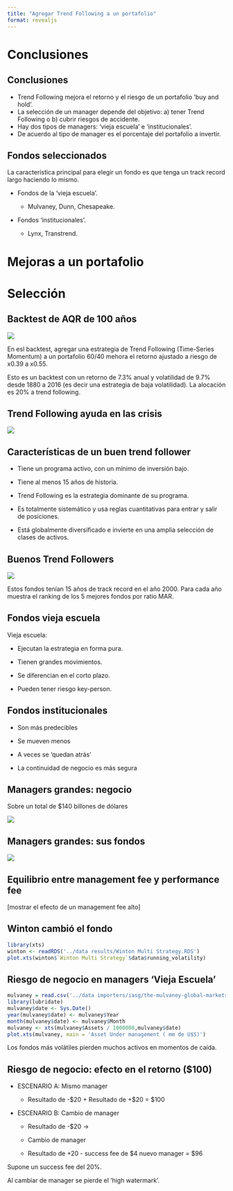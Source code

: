 ```yaml
---
title: "Agregar Trend Following a un portafolio"
format: revealjs
---
```


# Conclusiones

## Conclusiones

-   Trend Following mejora el retorno y el riesgo de un portafolio 'buy and hold'.
-   La selección de un manager depende del objetivo: a) tener Trend Following o b) cubrir riesgos de accidente.
-   Hay dos tipos de managers: 'vieja escuela' e 'institucionales'.
-   De acuerdo al tipo de manager es el porcentaje del portafolio a invertir.

## Fondos seleccionados

La característica principal para elegir un fondo es que tenga un track record largo haciendo lo mismo.

-   Fondos de la 'vieja escuela'.

    -   Mulvaney, Dunn, Chesapeake.

-   Fondos 'institucionales'.

    -   Lynx, Transtrend.

# Mejoras a un portafolio

# Selección

## Backtest de AQR de 100 años

![](images/aqr%20trend%20following%20century%20backtest.png)

En esl backtest, agregar una estrategia de Trend Following (Time-Series Momentum) a un portafolio 60/40 mehora el retorno ajustado a riesgo de x0.39 a x0.55.

Esto es un backtest con un retorno de 7.3% anual y volatilidad de 9.7% desde 1880 a 2016 (es decir una estrategia de baja volatilidad). La alocación es 20% a trend following.

## Trend Following ayuda en las crisis

![](images/trend%20following%20ayuda%20en%20las%20crisis.png)

## Características de un buen trend follower

-   Tiene un programa activo, con un mínimo de inversión bajo.

-   Tiene al menos 15 años de historia.

-   Trend Following es la estrategia dominante de su programa.

-   Es totalmente sistemático y usa reglas cuantitativas para entrar y salir de posiciones.

-   Está globalmente diversificado e invierte en una amplia selección de clases de activos.

## Buenos Trend Followers

![](images/top%20funds%20by%20mar%2015%20years.png)

Estos fondos tenían 15 años de track record en el año 2000. Para cada año muestra el ranking de los 5 mejores fondos por ratio MAR.

## Fondos vieja escuela

Vieja escuela:

-   Ejecutan la estrategia en forma pura.

-   Tienen grandes movimientos.

-   Se diferencian en el corto plazo.

-   Pueden tener riesgo key-person.

## Fondos institucionales

-   Son más predecibles

-   Se mueven menos

-   A veces se 'quedan atrás'

-   La continuidad de negocio es más segura

## Managers grandes: negocio

Sobre un total de \$140 billones de dólares

![](images/managers%20grandes.png)

## Managers grandes: sus fondos

![](images/big%20managers.png)

## Equilibrio entre management fee y performance fee

\[mostrar el efecto de un management fee alto\]

## Winton cambió el fondo

```r
library(xts)
winton <- readRDS('../data results/Winton Multi Strategy.RDS')
plot.xts(winton$`Winton Multi Strategy`$data$running_volatility)
```

## Riesgo de negocio en managers 'Vieja Escuela'

```r
mulvaney = read.csv('../data importers/iasg/the-mulvaney-global-markets-fund-performance.csv')
library(lubridate)
mulvaney$date <- Sys.Date()
year(mulvaney$date) <- mulvaney$Year
month(mulvaney$date) <- mulvaney$Month
mulvaney <- xts(mulvaney$Assets / 1000000,mulvaney$date)
plot.xts(mulvaney, main = 'Asset Under management ( mm de U$S)')
```

Los fondos más volátiles pierden muchos activos en momentos de caída.

## Riesgo de negocio: efecto en el retorno (\$100)

-   ESCENARIO A: Mismo manager

    -   Resultado de -\$20 + Resultado de +\$20 = \$100

<!-- -->

-   ESCENARIO B: Cambio de manager

    -   Resultado de -\$20 -\>

    -   Cambio de manager

    -   Resultado de +20 - success fee de \$4 nuevo manager = \$96

Supone un success fee del 20%.

Al cambiar de manager se pierde el 'high watermark'.

